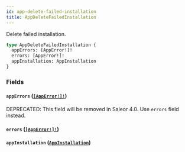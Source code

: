 ```yaml
---
id: app-delete-failed-installation
title: AppDeleteFailedInstallation
---
```


Delete failed installation.

```graphql
type AppDeleteFailedInstallation {
  appErrors: [AppError!]!
  errors: [AppError!]!
  appInstallation: AppInstallation
}
```

### Fields

#### `appErrors` ([`[AppError!]!`](/developer/api-reference/objects/app-error))

<span class="badge badge--warning">DEPRECATED: This field will be removed in Saleor 4.0. Use `errors` field instead.</span>

#### `errors` ([`[AppError!]!`](/developer/api-reference/objects/app-error))

#### `appInstallation` ([`AppInstallation`](/developer/api-reference/objects/app-installation))
